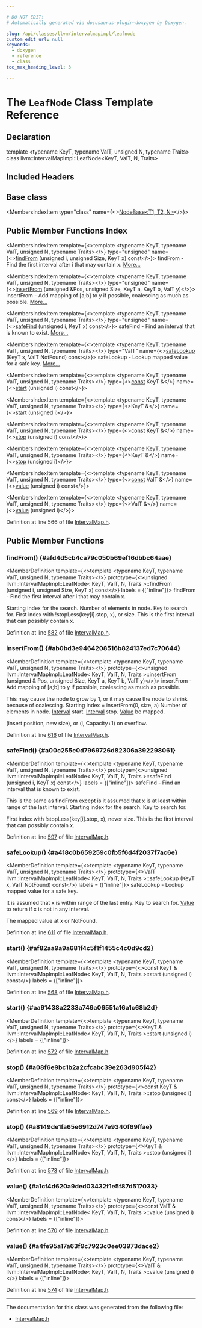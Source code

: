 ```yaml
---

# DO NOT EDIT!
# Automatically generated via docusaurus-plugin-doxygen by Doxygen.

slug: /api/classes/llvm/intervalmapimpl/leafnode
custom_edit_url: null
keywords:
  - doxygen
  - reference
  - class
toc_max_heading_level: 3

---
```





# The `LeafNode` Class Template Reference

<DoxygenPage pluginConfig={pluginConfig}>



## Declaration

<CodeBlock>template &lt;typename KeyT, typename ValT, unsigned N, typename Traits&gt;
class llvm::IntervalMapImpl::LeafNode&lt;KeyT, ValT, N, Traits&gt;</CodeBlock>

## Included Headers

<IncludesList>
<IncludesListItem
  filePath="llvm/ADT/IntervalMap.h"
  permalink="/docs/api/files/include/include/llvm/include/llvm/adt/intervalmap-h"
  isLocal="true" />
</IncludesList>

## Base class

<MembersIndex>

<MembersIndexItem
  type="class"
  name={<><a href="/docs/api/classes/llvm/intervalmapimpl/nodebase">NodeBase&lt;T1, T2, N&gt;</a></>}>
</MembersIndexItem>

</MembersIndex>

## Public Member Functions Index

<MembersIndex>

<MembersIndexItem
  template={<>template &lt;typename KeyT, typename ValT, unsigned N, typename Traits&gt;</>}
  type="unsigned"
  name={<><a href="#afd4d5cb4ca79c050b69ef16dbbc64aae">findFrom</a> (unsigned i, unsigned Size, KeyT x) const</>}>
findFrom - Find the first interval after i that may contain x. <a href="#afd4d5cb4ca79c050b69ef16dbbc64aae">More...</a>
</MembersIndexItem>

<MembersIndexItem
  template={<>template &lt;typename KeyT, typename ValT, unsigned N, typename Traits&gt;</>}
  type="unsigned"
  name={<><a href="#ab0bd3e9464208516b824137ed7c70644">insertFrom</a> (unsigned &amp;Pos, unsigned Size, KeyT a, KeyT b, ValT y)</>}>
insertFrom - Add mapping of &#91;a;b&#93; to y if possible, coalescing as much as possible. <a href="#ab0bd3e9464208516b824137ed7c70644">More...</a>
</MembersIndexItem>

<MembersIndexItem
  template={<>template &lt;typename KeyT, typename ValT, unsigned N, typename Traits&gt;</>}
  type="unsigned"
  name={<><a href="#a00c255e0d7969726d82306a392298061">safeFind</a> (unsigned i, KeyT x) const</>}>
safeFind - Find an interval that is known to exist. <a href="#a00c255e0d7969726d82306a392298061">More...</a>
</MembersIndexItem>

<MembersIndexItem
  template={<>template &lt;typename KeyT, typename ValT, unsigned N, typename Traits&gt;</>}
  type="ValT"
  name={<><a href="#a418c0b659259c0fb5f6d4f2037f7ac6e">safeLookup</a> (KeyT x, ValT NotFound) const</>}>
safeLookup - Lookup mapped value for a safe key. <a href="#a418c0b659259c0fb5f6d4f2037f7ac6e">More...</a>
</MembersIndexItem>

<MembersIndexItem
  template={<>template &lt;typename KeyT, typename ValT, unsigned N, typename Traits&gt;</>}
  type={<><a href="/docs/api/files/lib/lib/target/lib/target/aarch64/aarch64promoteconstant-cpp/#a90f8350fecae261c25be85d38b451bff">const</a> KeyT &amp;</>}
  name={<><a href="#af82aa9a9a681f4c5f1f1455c4c0d9cd2">start</a> (unsigned i) const</>}>
</MembersIndexItem>

<MembersIndexItem
  template={<>template &lt;typename KeyT, typename ValT, unsigned N, typename Traits&gt;</>}
  type={<>KeyT &amp;</>}
  name={<><a href="#aa91438a2233a749a06551a16a1c68b2d">start</a> (unsigned i)</>}>
</MembersIndexItem>

<MembersIndexItem
  template={<>template &lt;typename KeyT, typename ValT, unsigned N, typename Traits&gt;</>}
  type={<><a href="/docs/api/files/lib/lib/target/lib/target/aarch64/aarch64promoteconstant-cpp/#a90f8350fecae261c25be85d38b451bff">const</a> KeyT &amp;</>}
  name={<><a href="#a08f6e9bc1b2a2cfcabc39e263d905f42">stop</a> (unsigned i) const</>}>
</MembersIndexItem>

<MembersIndexItem
  template={<>template &lt;typename KeyT, typename ValT, unsigned N, typename Traits&gt;</>}
  type={<>KeyT &amp;</>}
  name={<><a href="#a8149de1fa65e6912d747e9340f69ffae">stop</a> (unsigned i)</>}>
</MembersIndexItem>

<MembersIndexItem
  template={<>template &lt;typename KeyT, typename ValT, unsigned N, typename Traits&gt;</>}
  type={<><a href="/docs/api/files/lib/lib/target/lib/target/aarch64/aarch64promoteconstant-cpp/#a90f8350fecae261c25be85d38b451bff">const</a> ValT &amp;</>}
  name={<><a href="#a1cf4d620a9ded03432f1e5f87d517033">value</a> (unsigned i) const</>}>
</MembersIndexItem>

<MembersIndexItem
  template={<>template &lt;typename KeyT, typename ValT, unsigned N, typename Traits&gt;</>}
  type={<>ValT &amp;</>}
  name={<><a href="#a4fe95a17a63f9c7923c0ee03973dace2">value</a> (unsigned i)</>}>
</MembersIndexItem>

</MembersIndex>


Definition at line 566 of file <a href="/docs/api/files/include/include/llvm/include/llvm/adt/intervalmap-h">IntervalMap.h</a>.

<SectionDefinition>

## Public Member Functions

### findFrom() {#afd4d5cb4ca79c050b69ef16dbbc64aae}

<MemberDefinition
  template={<>template &lt;typename KeyT, typename ValT, unsigned N, typename Traits&gt;</>}
  prototype={<>unsigned llvm::IntervalMapImpl::LeafNode&lt; KeyT, ValT, N, Traits &gt;::findFrom (unsigned i, unsigned Size, KeyT x) const</>}
  labels = {["inline"]}>
findFrom - Find the first interval after i that may contain x.

<ParametersList title="Parameters">
<ParametersListItem name="i">Starting index for the search.</ParametersListItem>
<ParametersListItem name="Size">Number of elements in node.</ParametersListItem>
<ParametersListItem name="x">Key to search for.</ParametersListItem>
</ParametersList>

<SectionUser title="Returns">
First index with !stopLess(key&#91;i&#93;.stop, x), or size. This is the first interval that can possibly contain x.
</SectionUser>

Definition at line <a href="/docs/api/files/include/include/llvm/include/llvm/adt/intervalmap-h/#l00582">582</a> of file <a href="/docs/api/files/include/include/llvm/include/llvm/adt/intervalmap-h">IntervalMap.h</a>.
</MemberDefinition>

### insertFrom() {#ab0bd3e9464208516b824137ed7c70644}

<MemberDefinition
  template={<>template &lt;typename KeyT, typename ValT, unsigned N, typename Traits&gt;</>}
  prototype={<>unsigned llvm::IntervalMapImpl::LeafNode&lt; KeyT, ValT, N, Traits &gt;::insertFrom (unsigned &amp; Pos, unsigned Size, KeyT a, KeyT b, ValT y)</>}>
insertFrom - Add mapping of &#91;a;b&#93; to y if possible, coalescing as much as possible.

This may cause the node to grow by 1, or it may cause the node to shrink because of coalescing. 
<ParametersList title="Parameters">
<ParametersListItem name="Pos">Starting index = insertFrom(0, size, a)</ParametersListItem>
<ParametersListItem name="Size">Number of elements in node.</ParametersListItem>
<ParametersListItem name="a"><a href="/docs/api/files/lib/lib/debuginfo/lib/debuginfo/msf/mappedblockstream-cpp/#a4ab9bd667f674c16b2cee01ab8823644">Interval</a> start.</ParametersListItem>
<ParametersListItem name="b"><a href="/docs/api/files/lib/lib/debuginfo/lib/debuginfo/msf/mappedblockstream-cpp/#a4ab9bd667f674c16b2cee01ab8823644">Interval</a> stop.</ParametersListItem>
<ParametersListItem name="y"><a href="/docs/api/classes/llvm/value">Value</a> be mapped.</ParametersListItem>
</ParametersList>

<SectionUser title="Returns">
(insert position, new size), or (i, Capacity+1) on overflow.
</SectionUser>

Definition at line <a href="/docs/api/files/include/include/llvm/include/llvm/adt/intervalmap-h/#l00616">616</a> of file <a href="/docs/api/files/include/include/llvm/include/llvm/adt/intervalmap-h">IntervalMap.h</a>.
</MemberDefinition>

### safeFind() {#a00c255e0d7969726d82306a392298061}

<MemberDefinition
  template={<>template &lt;typename KeyT, typename ValT, unsigned N, typename Traits&gt;</>}
  prototype={<>unsigned llvm::IntervalMapImpl::LeafNode&lt; KeyT, ValT, N, Traits &gt;::safeFind (unsigned i, KeyT x) const</>}
  labels = {["inline"]}>
safeFind - Find an interval that is known to exist.

This is the same as findFrom except is it assumed that x is at least within range of the last interval. 
<ParametersList title="Parameters">
<ParametersListItem name="i">Starting index for the search.</ParametersListItem>
<ParametersListItem name="x">Key to search for.</ParametersListItem>
</ParametersList>

<SectionUser title="Returns">
First index with !stopLess(key&#91;i&#93;.stop, x), never size. This is the first interval that can possibly contain x.
</SectionUser>

Definition at line <a href="/docs/api/files/include/include/llvm/include/llvm/adt/intervalmap-h/#l00597">597</a> of file <a href="/docs/api/files/include/include/llvm/include/llvm/adt/intervalmap-h">IntervalMap.h</a>.
</MemberDefinition>

### safeLookup() {#a418c0b659259c0fb5f6d4f2037f7ac6e}

<MemberDefinition
  template={<>template &lt;typename KeyT, typename ValT, unsigned N, typename Traits&gt;</>}
  prototype={<>ValT llvm::IntervalMapImpl::LeafNode&lt; KeyT, ValT, N, Traits &gt;::safeLookup (KeyT x, ValT NotFound) const</>}
  labels = {["inline"]}>
safeLookup - Lookup mapped value for a safe key.

It is assumed that x is within range of the last entry. 
<ParametersList title="Parameters">
<ParametersListItem name="x">Key to search for.</ParametersListItem>
<ParametersListItem name="NotFound"><a href="/docs/api/classes/llvm/value">Value</a> to return if x is not in any interval.</ParametersListItem>
</ParametersList>

<SectionUser title="Returns">
The mapped value at x or NotFound.
</SectionUser>

Definition at line <a href="/docs/api/files/include/include/llvm/include/llvm/adt/intervalmap-h/#l00611">611</a> of file <a href="/docs/api/files/include/include/llvm/include/llvm/adt/intervalmap-h">IntervalMap.h</a>.
</MemberDefinition>

### start() {#af82aa9a9a681f4c5f1f1455c4c0d9cd2}

<MemberDefinition
  template={<>template &lt;typename KeyT, typename ValT, unsigned N, typename Traits&gt;</>}
  prototype={<>const KeyT &amp; llvm::IntervalMapImpl::LeafNode&lt; KeyT, ValT, N, Traits &gt;::start (unsigned i) const</>}
  labels = {["inline"]}>

Definition at line <a href="/docs/api/files/include/include/llvm/include/llvm/adt/intervalmap-h/#l00568">568</a> of file <a href="/docs/api/files/include/include/llvm/include/llvm/adt/intervalmap-h">IntervalMap.h</a>.
</MemberDefinition>

### start() {#aa91438a2233a749a06551a16a1c68b2d}

<MemberDefinition
  template={<>template &lt;typename KeyT, typename ValT, unsigned N, typename Traits&gt;</>}
  prototype={<>KeyT &amp; llvm::IntervalMapImpl::LeafNode&lt; KeyT, ValT, N, Traits &gt;::start (unsigned i)</>}
  labels = {["inline"]}>

Definition at line <a href="/docs/api/files/include/include/llvm/include/llvm/adt/intervalmap-h/#l00572">572</a> of file <a href="/docs/api/files/include/include/llvm/include/llvm/adt/intervalmap-h">IntervalMap.h</a>.
</MemberDefinition>

### stop() {#a08f6e9bc1b2a2cfcabc39e263d905f42}

<MemberDefinition
  template={<>template &lt;typename KeyT, typename ValT, unsigned N, typename Traits&gt;</>}
  prototype={<>const KeyT &amp; llvm::IntervalMapImpl::LeafNode&lt; KeyT, ValT, N, Traits &gt;::stop (unsigned i) const</>}
  labels = {["inline"]}>

Definition at line <a href="/docs/api/files/include/include/llvm/include/llvm/adt/intervalmap-h/#l00569">569</a> of file <a href="/docs/api/files/include/include/llvm/include/llvm/adt/intervalmap-h">IntervalMap.h</a>.
</MemberDefinition>

### stop() {#a8149de1fa65e6912d747e9340f69ffae}

<MemberDefinition
  template={<>template &lt;typename KeyT, typename ValT, unsigned N, typename Traits&gt;</>}
  prototype={<>KeyT &amp; llvm::IntervalMapImpl::LeafNode&lt; KeyT, ValT, N, Traits &gt;::stop (unsigned i)</>}
  labels = {["inline"]}>

Definition at line <a href="/docs/api/files/include/include/llvm/include/llvm/adt/intervalmap-h/#l00573">573</a> of file <a href="/docs/api/files/include/include/llvm/include/llvm/adt/intervalmap-h">IntervalMap.h</a>.
</MemberDefinition>

### value() {#a1cf4d620a9ded03432f1e5f87d517033}

<MemberDefinition
  template={<>template &lt;typename KeyT, typename ValT, unsigned N, typename Traits&gt;</>}
  prototype={<>const ValT &amp; llvm::IntervalMapImpl::LeafNode&lt; KeyT, ValT, N, Traits &gt;::value (unsigned i) const</>}
  labels = {["inline"]}>

Definition at line <a href="/docs/api/files/include/include/llvm/include/llvm/adt/intervalmap-h/#l00570">570</a> of file <a href="/docs/api/files/include/include/llvm/include/llvm/adt/intervalmap-h">IntervalMap.h</a>.
</MemberDefinition>

### value() {#a4fe95a17a63f9c7923c0ee03973dace2}

<MemberDefinition
  template={<>template &lt;typename KeyT, typename ValT, unsigned N, typename Traits&gt;</>}
  prototype={<>ValT &amp; llvm::IntervalMapImpl::LeafNode&lt; KeyT, ValT, N, Traits &gt;::value (unsigned i)</>}
  labels = {["inline"]}>

Definition at line <a href="/docs/api/files/include/include/llvm/include/llvm/adt/intervalmap-h/#l00574">574</a> of file <a href="/docs/api/files/include/include/llvm/include/llvm/adt/intervalmap-h">IntervalMap.h</a>.
</MemberDefinition>

</SectionDefinition>

<hr/>

The documentation for this class was generated from the following file:

<ul>
<li><a href="/docs/api/files/include/include/llvm/include/llvm/adt/intervalmap-h">IntervalMap.h</a></li>
</ul>

</DoxygenPage>
